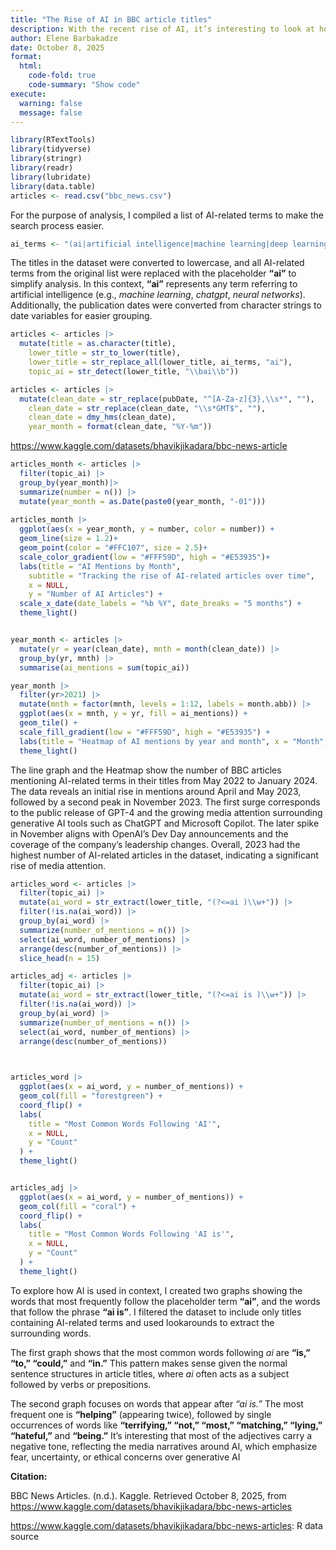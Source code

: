```yaml
---
title: "The Rise of AI in BBC article titles"
description: With the recent rise of AI, it’s interesting to look at how the media has covered its development and impact over time. The following graphs explore this coverage using BBC article titles, showing when AI became a major topic of discussion and how it’s described in headlines. By tracking the frequency of AI-related terms and examining the words that follow them, the analysis highlights both the scale and tone of the conversation surrounding artificial intelligence.
author: Elene Barbakadze
date: October 8, 2025
format: 
  html:
    code-fold: true
    code-summary: "Show code"
execute: 
  warning: false
  message: false
---
```


```r
library(RTextTools) 
library(tidyverse)
library(stringr)
library(readr)
library(lubridate)
library(data.table)
articles <- read.csv("bbc_news.csv")
```

For the purpose of analysis, I compiled a list of AI-related terms to make the search process easier.

```r
ai_terms <- "(ai|artificial intelligence|machine learning|deep learning|neural network|chatgpt|openai|gpt[- ]?\\d|large language model|llm)"
```

The titles in the dataset were converted to lowercase, and all AI-related terms from the original list were replaced with the placeholder **"ai"** to simplify analysis. In this context, **"ai"** represents any term referring to artificial intelligence (e.g., *machine learning*, *chatgpt*, *neural networks*). Additionally, the publication dates were converted from character strings to date variables for easier grouping.

```r

articles <- articles |> 
  mutate(title = as.character(title),
    lower_title = str_to_lower(title),
    lower_title = str_replace_all(lower_title, ai_terms, "ai"),
    topic_ai = str_detect(lower_title, "\\bai\\b"))

articles <- articles |>
  mutate(clean_date = str_replace(pubDate, "^[A-Za-z]{3},\\s*", ""),
    clean_date = str_replace(clean_date, "\\s*GMT$", ""),
    clean_date = dmy_hms(clean_date),
    year_month = format(clean_date, "%Y-%m"))

```

[https://www.kaggle.com/datasets/bhavikjikadara/bbc-news-article](https://www.kaggle.com/datasets/bhavikjikadara/bbc-news-articles)

```r
articles_month <- articles |> 
  filter(topic_ai) |> 
  group_by(year_month)|> 
  summarize(number = n()) |> 
  mutate(year_month = as.Date(paste0(year_month, "-01")))
  
articles_month |> 
  ggplot(aes(x = year_month, y = number, color = number)) +
  geom_line(size = 1.2)+
  geom_point(color = "#FFC107", size = 2.5)+
  scale_color_gradient(low = "#FFF59D", high = "#E53935")+
  labs(title = "AI Mentions by Month",
    subtitle = "Tracking the rise of AI-related articles over time",
    x = NULL,
    y = "Number of AI Articles") +
  scale_x_date(date_labels = "%b %Y", date_breaks = "5 months") +
  theme_light()


year_month <- articles |>
  mutate(yr = year(clean_date), mnth = month(clean_date)) |>
  group_by(yr, mnth) |>
  summarise(ai_mentions = sum(topic_ai))

year_month |> 
  filter(yr>2021) |> 
  mutate(mnth = factor(mnth, levels = 1:12, labels = month.abb)) |> 
  ggplot(aes(x = mnth, y = yr, fill = ai_mentions)) +
  geom_tile() +
  scale_fill_gradient(low = "#FFF59D", high = "#E53935") +
  labs(title = "Heatmap of AI mentions by year and month", x = "Month", y = "Year", fill = "Count") +
  theme_light()

```

The line graph and the Heatmap show the number of BBC articles mentioning AI-related terms in their titles from May 2022 to January 2024. The data reveals an initial rise in mentions around April and May 2023, followed by a second peak in November 2023. The first surge corresponds to the public release of GPT-4 and the growing media attention surrounding generative AI tools such as ChatGPT and Microsoft Copilot. The later spike in November aligns with OpenAI’s Dev Day announcements and the coverage of the company’s leadership changes. Overall, 2023 had the highest number of AI-related articles in the dataset, indicating a significant rise of media attention.

```r
articles_word <- articles |>
  filter(topic_ai) |> 
  mutate(ai_word = str_extract(lower_title, "(?<=ai )\\w+")) |> 
  filter(!is.na(ai_word)) |> 
  group_by(ai_word) |> 
  summarize(number_of_mentions = n()) |> 
  select(ai_word, number_of_mentions) |> 
  arrange(desc(number_of_mentions)) |> 
  slice_head(n = 15)

articles_adj <- articles |>
  filter(topic_ai) |> 
  mutate(ai_word = str_extract(lower_title, "(?<=ai is )\\w+")) |> 
  filter(!is.na(ai_word)) |> 
  group_by(ai_word) |> 
  summarize(number_of_mentions = n()) |> 
  select(ai_word, number_of_mentions) |> 
  arrange(desc(number_of_mentions))

  
```

```r
articles_word |> 
  ggplot(aes(x = ai_word, y = number_of_mentions)) +
  geom_col(fill = "forestgreen") +
  coord_flip() +
  labs(
    title = "Most Common Words Following 'AI'",
    x = NULL,
    y = "Count"
  ) +
  theme_light()


articles_adj |> 
  ggplot(aes(x = ai_word, y = number_of_mentions)) +
  geom_col(fill = "coral") +
  coord_flip() +
  labs(
    title = "Most Common Words Following 'AI is'",
    x = NULL,
    y = "Count"
  ) +
  theme_light()

```

To explore how AI is used in context, I created two graphs showing the words that most frequently follow the placeholder term **"ai"**, and the words that follow the phrase **"ai is"**. I filtered the dataset to include only titles containing AI-related terms and used lookarounds to extract the surrounding words.

The first graph shows that the most common words following *ai* are **“is,” “to,” “could,”** and **“in.”** This pattern makes sense given the normal sentence structures in article titles, where *ai* often acts as a subject followed by verbs or prepositions.

The second graph focuses on words that appear after *“ai is.”* The most frequent one is **“helping”** (appearing twice), followed by single occurrences of words like **“terrifying,” “not,” “most,” “matching,” “lying,” “hateful,”** and **“being.”** It’s interesting that most of the adjectives carry a negative tone, reflecting the media narratives around AI, which emphasize fear, uncertainty, or ethical concerns over generative AI

**Citation:**

BBC News Articles. (n.d.). Kaggle. Retrieved October 8, 2025, from [https://www.kaggle.com/datasets/bhavikjikadara/bbc-news-articles](https://www.kaggle.com/datasets/bhavikjikadara/bbc-news-articles?utm_source=chatgpt.com)

[https://www.kaggle.com/datasets/bhavikjikadara/bbc-news-articles](https://www.kaggle.com/datasets/bhavikjikadara/bbc-news-articles?utm_source=chatgpt.com): R data source
